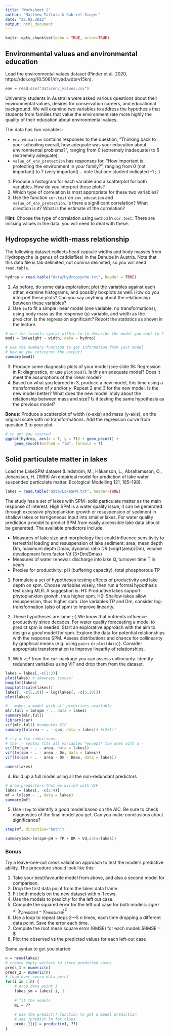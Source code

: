 ```yaml
---
title: "Worksheet 2"
author: "Matthew Talluto & Gabriel Singer"
date: "22.02.2022"
output: html_document
---
```


```r
knitr::opts_chunk$set(echo = TRUE, error=TRUE)
```

## Environmental values and environmental education

Load the environmental values dataset (Pinder et al, 2020, https://doi.org/10.5061/dryad.wdbrv15kn).

```r
env = read.csv("data/env_values.csv")
```

University students in Australia were asked various questions about their environmental values, desires for conservation careers, and educational background. We will examine two variables to address the hypothesis that students from families that value the environment rate more highly the quality of their education about environmental values.

The data has two variables:

* `env_education` contains responses to the question, "Thinking back to your schooling overall, how adequate was your education about environmental problems?", ranging from 0 (extremely inadequate) to 5 (extremely adequate).
* `value_of_env_protection` has responses for, "How important is protecting the environment in your family?", ranging from 0 (not important) to 7 (very important)... note that one student indicated -1 ;-)

1. Produce a histogram for each variable and a scatterplot for both variables. How do you interpret these plots? 
2. Which type of correlation is most appropriate for these two variables?
3. Use the function `cor.test` on `env_education` and `value_of_env_protection`. Is there a significant correlation? What direction is it? What is the estimate of the correlation?

**Hint**: Choose the type of correlation using `method` in `cor.test`. There are missing values in the data, you will need to deal with these. 


## Hydropsyche width-mass relationship

The following dataset collects head capsule widths and body masses from Hydropsyche (a genus of caddisflies) in the Danube in Austria. Note that this data file is tab delimited, not comma delimited, so you will need `read.table`.

```r
hydrop = read.table("data/Hydropsyche.txt", header = TRUE)
```

1. As before, do some data exploration; plot the variables against each other, examine histograms, and possibly boxplots as well. How do you interpret these plots? Can you say anything about the relationship between these variables?
2. Use `lm` to fit a simple linear model (one variable, no transformations), using body mass as the response (y) variable, and width as the predictor. Is the regression significant? Report the statistics as shown in the lecture.

```r
# use the formula syntax within lm to describe the model you want to fit
mod1 = lm(weight ~ width, data = hydrop)

# use the summary function to get information from your model
# how do you interpret the output?
summary(mod1)
```


3. Produce some diagnostic plots of your model (see slide 18: Regression in R: diagnostics, or use `plot(mod)`). Is this an adequate model? Does it meet the assumptions of the linear model?
4. Based on what you learned in 3, produce a new model, this time using a transformation of $x$ and/or $y$. Repeat 2 and 3 for the new model. Is the new model better? What does the new model imply about the relationship between mass and size? Is it testing the same hypothesis as the previous model?

**Bonus**: Produce a scatterplot of width (x-axis) and mass (y-axis), on the original scale with no transformations. Add the regression curve from question 3 to your plot.

```r
# to get you started
ggplot(hydrop, aes(x = ?, y = ?)) + geom_point() + 
	geom_smooth(method = "lm", formula = ?)
```



## Solid particulate matter in lakes

Load the LakeSPM dataset (Lindström, M., Håkanson, L., Abrahamsson, O., Johansson, H. (1999) An empirical model for prediction of lake water suspended particulate matter. Ecological Modelling 121, 185–198).

```r
lakes = read.table("data/LakeSPM.txt", header=TRUE)
```

The study has a set of lakes with SPM=solid particulate matter as the main response of interest. High SPM is a water quality issue, it can be generated through excessive phytoplankton growth or resuspension of sediment in shallow lakes or terrigeneous input into smaller lakes. For water quality prediction a model to predict SPM from easily accessible lake data should be generated. The available predictors include

* Measures of lake size and morphology that could influence sensitivity to terrestrial loading and resuspension of lake sediment: area, mean depth Dm, maximum depth Dmax, dynamic ratio DR (=sqrt(area)/Dm), volume development form factor Vd (3*Dm/Dmax)
* Measures of water renewal: discharge into lake Q, turnover time T in years
* Proxies for productivity: pH (buffering capacity), total phosphorous TP

1. Formulate a set of hypotheses testing effects of productivity and lake depth on spm. Choose variables wisely, then run a formal hypothesis test using MLR.
A suggestion is:
H1: Productive lakes support phytoplankton growth, thus higher spm.
H2: Shallow lakes allow resuspension, thus higher spm.
Use variables TP and Dm, consider log-transformation (also of spm) to improve linearity.

2. These hypotheses are lame ;-) We know that nutrients influence productivity since decades. For water quality forecasting a model to predict spm is needed. Start an explorative approach with the aim to design a *good* model for spm. Explore the data for potential relationships with the response SPM. Assess distributions and chance for collinearity by graphical means (e.g. using `pairs` or `plot(data)`). Consider appropriate transformation to improve linearity of relationships.
3. With `vif` from the `car`-package you can assess collinearity. Identify redundant variables using VIF and drop them from the dataset.

```r
lakes = lakes[,-c(1:2)]
plot(lakes) # skewness issues!
boxplot(lakes)
boxplot(scale(lakes))
lakes[, -c(5,10)] = log(lakes[, -c(5,10)])
plot(lakes)

# . makes a model with all predictors available
mlr.full = lm(spm ~ ., data = lakes) 
summary(mlr.full)
library(car)
vif(mlr.full) #computes VIF
summary(lm(area ~ . - spm, data = lakes)) #r2=1!!

# try a few reductions
# the .- syntax fits all variables *except* the ones with a -
vif(lm(spm ~ . - area, data = lakes))
vif(lm(spm ~ . - area - Dm, data = lakes))
vif(lm(spm ~ . - area - Dm - Dmax, data = lakes))

names(lakes)

```

4. Build up a full model using all the non-redundant predictors
```r
# drop predictors that we killed with VIF
lakes = lakes[, -c(2:4)]
mf = lm(spm ~ ., data = lakes)
summary(mf)
```

5. Use `step` to identify a *good* model based on the AIC. Be sure to check diagnostics of the final model you get. Can you make conclusions about significance?

```r
step(mf, direction="both")

summary(m3<-lm(spm~pH + TP + DR + Vd,data=lakes))
```


### Bonus

Try a leave-one-out cross validation approach to test the model's predictive ability. The procedure should look like this:

1. Take your best/favourite model from above, and also a second model for comparison. 
2. Drop the first data point from the lakes data frame.
3. Fit both models on the new dataset with n-1 rows.
4. Use the models to predict $y$ for the left out case.
5. Compute the squared error for the left out case for both models: $sqerr = (y_{predicted} - y_{measured})^2$
6. Use a loop to repeat steps 2—5 $n$ times, each time dropping a different data point. Save the error each time.
7. Compute the root mean square error (RMSE) for each model: $RMSE = \sqrt{\mathrm{mean}(sqerr)} $
8. Plot the observed vs the predicted values for each left-out case

Some syntax to get you started
```r
n = nrow(lakes)
# create empty vectors to store predicted cases
preds_1 = numeric(n)
preds_2 = numeric(n)
# loop over every data point
for(i in 1:n) {
	# drop data point i
	lakes_sm = lakes[-i, ]
	
	# fit the models
	m1 = ??
		
	# use the predict() function to get a model prediction
	# see ?predict.lm for clues
	preds_1[i] = predict(m1, ??)
}
```


